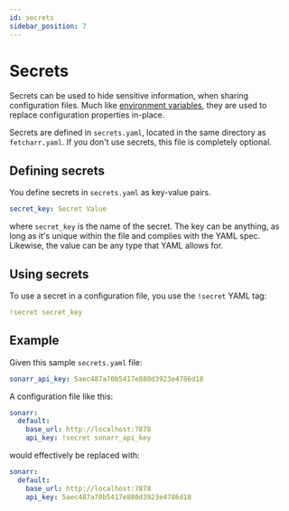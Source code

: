 ```yaml
---
id: secrets
sidebar_position: 7
---
```


# Secrets

Secrets can be used to hide sensitive information, when sharing configuration files. Much like [environment variables](environment-variables), they are used to replace configuration properties in-place.

Secrets are defined in `secrets.yaml`, located in the same directory as `fetcharr.yaml`. If you don't use secrets, this file is completely optional.

## Defining secrets

You define secrets in `secrets.yaml` as key-value pairs.

```yaml
secret_key: Secret Value
```

where `secret_key` is the name of the secret. The key can be anything, as long as it's unique within the file and complies with the YAML spec. Likewise, the value can be any type that YAML allows for.

## Using secrets

To use a secret in a configuration file, you use the `!secret` YAML tag:

```yaml
!secret secret_key
```

## Example

Given this sample `secrets.yaml` file:
```yaml title="secrets.yaml"
sonarr_api_key: 5aec487a70b5417e880d3923e4786d18
```

A configuration file like this:
```yaml
sonarr:
  default:
    base_url: http://localhost:7878
    api_key: !secret sonarr_api_key
```

would effectively be replaced with:
```yaml
sonarr:
  default:
    base_url: http://localhost:7878
    api_key: 5aec487a70b5417e880d3923e4786d18
```